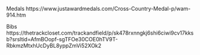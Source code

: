 Medals
https://www.justawardmedals.com/Cross-Country-Medal-p/wam-914.htm

Bibs
https://thetrackcloset.com/trackandfield/p/sk478rxnngkj6shi6ciwi9cv17kksb?srsltid=AfmBOopf-sgTFOe30COE0hTV9T-RbkmzMtxhUcDyBL8yppZmVi52XOk2


